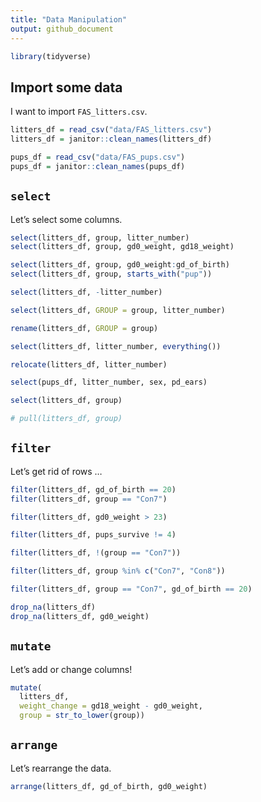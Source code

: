 ```yaml
---
title: "Data Manipulation"
output: github_document
---
```


```r
library(tidyverse)
```

## Import some data

I want to import `FAS_litters.csv`.

```r
litters_df = read_csv("data/FAS_litters.csv")
litters_df = janitor::clean_names(litters_df)

pups_df = read_csv("data/FAS_pups.csv")
pups_df = janitor::clean_names(pups_df)
```


## `select`

Let's select some columns.

```r
select(litters_df, group, litter_number)
select(litters_df, group, gd0_weight, gd18_weight)

select(litters_df, group, gd0_weight:gd_of_birth)
select(litters_df, group, starts_with("pup"))

select(litters_df, -litter_number)

select(litters_df, GROUP = group, litter_number)

rename(litters_df, GROUP = group)

select(litters_df, litter_number, everything())

relocate(litters_df, litter_number)

select(pups_df, litter_number, sex, pd_ears)

select(litters_df, group)

# pull(litters_df, group)
```


## `filter`

Let's get rid of rows ...

```r
filter(litters_df, gd_of_birth == 20)
filter(litters_df, group == "Con7")

filter(litters_df, gd0_weight > 23)

filter(litters_df, pups_survive != 4)

filter(litters_df, !(group == "Con7"))

filter(litters_df, group %in% c("Con7", "Con8"))

filter(litters_df, group == "Con7", gd_of_birth == 20)

drop_na(litters_df)
drop_na(litters_df, gd0_weight)
```

## `mutate`

Let's add or change columns!

```r
mutate(
  litters_df,
  weight_change = gd18_weight - gd0_weight,
  group = str_to_lower(group))
```

## `arrange`

Let's rearrange the data.

```r
arrange(litters_df, gd_of_birth, gd0_weight)
```
